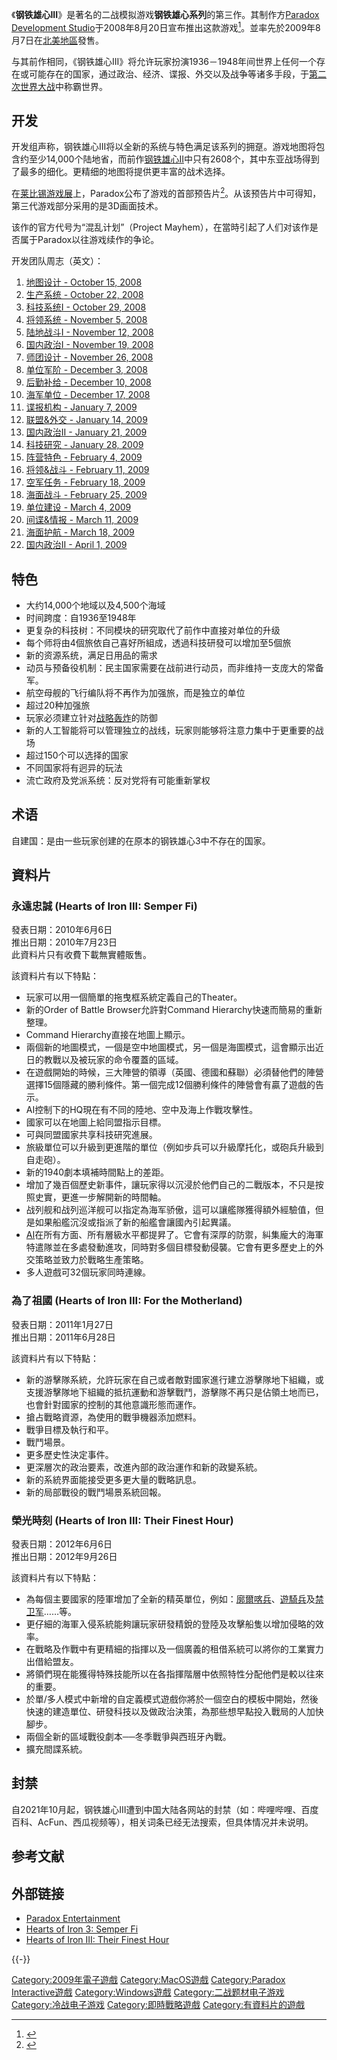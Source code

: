 {{Infobox VG
|title = 钢铁雄心III
| image = File:HeartsofIron3 temp packshot1.jpg
|developer = [[Paradox_Development_Studio|Paradox Development Studio]]
|publisher = [[Paradox_Interactive|Paradox Interactive]]
|distributor =
|designer = 
|engine = 克劳塞维茨
|released = 2009年8月7日
|genre = [[即时战略|即时战略]]
|modes = [[单人游戏|单人游戏]]、[[多人游戏|多人游戏]]
|platforms =  [[Microsoft_Windows|Microsoft Windows]]、[[Mac_OS_X|Mac OS X]]
}}

《'''钢铁雄心III'''》是著名的二战模拟游戏'''钢铁雄心系列'''的第三作。其制作方[[Paradox_Development_Studio|Paradox Development Studio]]于2008年8月20日宣布推出这款游戏<ref>{{cite web |url = http://pc.ign.com/articles/900/900558p1.html |title = Paradox Interactive Announces Hearts of Iron 3 |date = 2008-08-20 |publisher = IGN |language = en |accessdate = 2008-08-21 |archive-date = 2008-08-26 |archive-url = https://web.archive.org/web/20080826055850/http://pc.ign.com/articles/900/900558p1.html |dead-url = yes }}</ref>。並率先於2009年8月7日在[[北美地區|北美地區]]發售。

与其前作相同，《钢铁雄心III》将允许玩家扮演1936－1948年间世界上任何一个存在或可能存在的国家，通过政治、经济、谍报、外交以及战争等诸多手段，于[[第二次世界大战|第二次世界大战]]中称霸世界。

== 开发 ==
开发组声称，钢铁雄心III将以全新的系统与特色满足该系列的拥趸。游戏地图将包含约至少14,000个陆地省，而前作[[钢铁雄心II|钢铁雄心II]]中只有2608个，其中东亚战场得到了最多的细化。更精细的地图将提供更丰富的战术选择。

在[[莱比锡游戏展|莱比锡游戏展]]上，Paradox公布了游戏的首部预告片<ref>{{cite web |url = http://www.gamer.no/videoer/6056 |title = First trailer at gamer.no |date = 2008-08-21 |publisher = gamer.no |language=no,en|accessdate = 2008-08-22 |deadurl = yes |archiveurl = https://web.archive.org/web/20080828032440/http://www.gamer.no/videoer/6056 |archivedate = 2008-08-28 }}</ref>。从该预告片中可得知，第三代游戏部分采用的是3D画面技术。

该作的官方代号为“混乱计划”（Project Mayhem），在當時引起了人们对该作是否属于Paradox以往游戏续作的争论。

开发团队周志（英文）：
# [http://forum.paradoxplaza.com/forum/showthread.php?t=378480 地图设计 - October 15, 2008] {{Wayback|url=http://forum.paradoxplaza.com/forum/showthread.php?t=378480 |date=20100413224827 }}
# [http://forum.paradoxplaza.com/forum/showthread.php?t=379317 生产系统 -  October 22, 2008] {{Wayback|url=http://forum.paradoxplaza.com/forum/showthread.php?t=379317 |date=20100413225227 }}
# [http://forum.paradoxplaza.com/forum/showthread.php?t=380145 科技系统I - October 29, 2008] {{Wayback|url=http://forum.paradoxplaza.com/forum/showthread.php?t=380145 |date=20100413225233 }}
# [http://forum.paradoxplaza.com/forum/showthread.php?t=380894 将领系统 - November 5, 2008] {{Wayback|url=http://forum.paradoxplaza.com/forum/showthread.php?t=380894 |date=20100418161443 }}
# [http://forum.paradoxplaza.com/forum/showthread.php?t=381814 陆地战斗I - November 12, 2008] {{Wayback|url=http://forum.paradoxplaza.com/forum/showthread.php?t=381814 |date=20100413225241 }}
# [http://forum.paradoxplaza.com/forum/showthread.php?t=382620 国内政治I - November 19, 2008] {{Wayback|url=http://forum.paradoxplaza.com/forum/showthread.php?t=382620 |date=20100413224834 }}
# [http://forum.paradoxplaza.com/forum/showthread.php?t=383552 师团设计 - November 26, 2008] {{Wayback|url=http://forum.paradoxplaza.com/forum/showthread.php?t=383552 |date=20100413225246 }}
# [http://forum.paradoxplaza.com/forum/showthread.php?t=384225 单位军阶 - December 3, 2008] {{Wayback|url=http://forum.paradoxplaza.com/forum/showthread.php?t=384225 |date=20100212160224 }}
# [http://forum.paradoxplaza.com/forum/showthread.php?t=385060 后勤补给 - December 10, 2008] {{Wayback|url=http://forum.paradoxplaza.com/forum/showthread.php?t=385060 |date=20100413225732 }}
# [http://forum.paradoxplaza.com/forum/showthread.php?t=385951 海军单位 - December 17, 2008] {{Wayback|url=http://forum.paradoxplaza.com/forum/showthread.php?t=385951 |date=20100413225251 }}
# [http://forum.paradoxplaza.com/forum/showthread.php?t=388733 谍报机构 - January 7, 2009] {{Wayback|url=http://forum.paradoxplaza.com/forum/showthread.php?t=388733 |date=20100413224839 }}
# [http://forum.paradoxplaza.com/forum/showthread.php?t=389655 联盟&外交 - January 14, 2009] {{Wayback|url=http://forum.paradoxplaza.com/forum/showthread.php?t=389655 |date=20100413224844 }}
# [http://forum.paradoxplaza.com/forum/showthread.php?t=390600 国内政治II - January 21, 2009] {{Wayback|url=http://forum.paradoxplaza.com/forum/showthread.php?t=390600 |date=20100507202735 }}
# [http://forum.paradoxplaza.com/forum/showthread.php?t=391504 科技研究 - January 28, 2009] {{Wayback|url=http://forum.paradoxplaza.com/forum/showthread.php?t=391504 |date=20100413225258 }}
# [http://forum.paradoxplaza.com/forum/showthread.php?t=392366 阵营特色 - February 4, 2009] {{Wayback|url=http://forum.paradoxplaza.com/forum/showthread.php?t=392366 |date=20100418161448 }}
# [http://forum.paradoxplaza.com/forum/showthread.php?t=393322 将领&战斗 - February 11, 2009] {{Wayback|url=http://forum.paradoxplaza.com/forum/showthread.php?t=393322 |date=20100418161453 }}
# [http://forum.paradoxplaza.com/forum/showthread.php?t=394286 空军任务 - February 18, 2009] {{Wayback|url=http://forum.paradoxplaza.com/forum/showthread.php?t=394286 |date=20100413225305 }}
# [http://forum.paradoxplaza.com/forum/showthread.php?t=395136 海面战斗 - February 25, 2009] {{Wayback|url=http://forum.paradoxplaza.com/forum/showthread.php?t=395136 |date=20100618035510 }}
# [http://forum.paradoxplaza.com/forum/showthread.php?t=396061 单位建设 - March 4, 2009] {{Wayback|url=http://forum.paradoxplaza.com/forum/showthread.php?t=396061 |date=20090525135623 }}
# [http://forum.paradoxplaza.com/forum/showthread.php?t=396893 间谍&情报 - March 11, 2009] {{Wayback|url=http://forum.paradoxplaza.com/forum/showthread.php?t=396893 |date=20090604182131 }}
# [http://forum.paradoxplaza.com/forum/showthread.php?t=397649 海面护航 - March 18, 2009] {{Wayback|url=http://forum.paradoxplaza.com/forum/showthread.php?t=397649 |date=20090608122956 }}
# [http://forum.paradoxplaza.com/forum/showthread.php?t=399348 国内政治II - April 1, 2009] {{Wayback|url=http://forum.paradoxplaza.com/forum/showthread.php?t=399348 |date=20090611155037 }}

== 特色 ==
* 大约14,000个地域以及4,500个海域
* 时间跨度：自1936至1948年
* 更复杂的科技树：不同模块的研究取代了前作中直接对单位的升级
* 每个师将由4個旅依自己喜好所組成，透過科技研發可以增加至5個旅
* 新的资源系统，满足日用品的需求
* 动员与预备役机制：民主国家需要在战前进行动员，而非维持一支庞大的常备军。
* 航空母舰的飞行编队将不再作为加强旅，而是独立的单位
* 超过20种加强旅
* 玩家必须建立针对[[战略轰炸|战略轰炸]]的防御
* 新的人工智能将可以管理独立的战线，玩家则能够将注意力集中于更重要的战场
* 超过150个可以选择的国家
* 不同国家将有迥异的玩法
* 流亡政府及党派系统：反对党将有可能重新掌权

== 术语 ==
自建国：是由一些玩家创建的在原本的钢铁雄心3中不存在的国家。

== 資料片 ==
=== 永遠忠誠 (Hearts of Iron III: Semper Fi) ===
發表日期：2010年6月6日<br />
推出日期：2010年7月23日<br />
此資料片只有收費下載無實體販售。

該資料片有以下特點：
* 玩家可以用一個簡單的拖曳框系統定義自己的Theater。
* 新的Order of Battle Browser允許對Command Hierarchy快速而簡易的重新整理。
* Command Hierarchy直接在地圖上顯示。
* 兩個新的地圖模式，一個是空中地圖模式，另一個是海圖模式，這會顯示出近日的教戰以及被玩家的命令覆蓋的區域。
* 在遊戲開始的時候，三大陣營的領導（英國、德國和蘇聯）必須替他們的陣營選擇15個隱藏的勝利條件。第一個完成12個勝利條件的陣營會有贏了遊戲的告示。
* AI控制下的HQ現在有不同的陸地、空中及海上作戰攻擊性。
* 國家可以在地圖上給同盟指示目標。
* 可與同盟國家共享科技研究進展。
* 旅級單位可以升級到更進階的單位（例如步兵可以升級摩托化，或砲兵升級到自走砲）。
* 新的1940劇本填補時間點上的差距。
* 增加了幾百個歷史新事件，讓玩家得以沉浸於他們自己的二戰版本，不只是按照史實，更進一步解開新的時間軸。
* 战列舰和战列巡洋舰可以指定為海军骄傲，這可以讓艦隊獲得額外經驗值，但是如果船艦沉沒或指派了新的船艦會讓國內引起異議。
* [[AI|AI]]在所有方面、所有層級水平都提昇了。它會有深厚的防禦，糾集龐大的海軍特遣隊並在多處發動進攻，同時對多個目標發動侵襲。它會有更多歷史上的外交策略並致力於戰略生產策略。
* 多人遊戲可32個玩家同時連線。

=== 為了祖國 (Hearts of Iron III: For the Motherland) ===
發表日期：2011年1月27日<br />
推出日期：2011年6月28日

該資料片有以下特點：
* 新的游擊隊系統，允許玩家在自己或者敵對國家進行建立游擊隊地下組織，​​或支援游擊隊地下組織的抵抗運動和游擊戰鬥，游擊隊不再只是佔領土地而已，也會針對國家的控制的其他意識形態而運作。
* 搶占戰略資源，為使用的戰爭機器添加燃料。
* 戰爭目標及執行和平。
* 戰鬥場景。
* 更多歷史性決定事件。
* 更深層次的政治要素，改進內部的政治運作和新的政變系統。
* 新的系統界面能接受更多更大量的戰略訊息。
* 新的局部戰役的戰鬥場景系統回報。

=== 榮光時刻 (Hearts of Iron III: Their Finest Hour) ===
發表日期：2012年6月6日<br />
推出日期：2012年9月26日

該資料片有以下特點：
* 為每個主要國家的陸軍增加了全新的精英單位，例如：[[廓爾喀|廓爾喀兵]]、[[遊騎兵|遊騎兵]]及[[禁军|禁卫军]]……等。
* 更仔細的海軍入侵系統能夠讓玩家研發精銳的登陸及攻擊船隻以增加侵略的效率。
* 在戰略及作戰中有更精細的指揮以及一個廣義的租借系統可以將你的工業實力出借給盟友。
* 將領們現在能獲得特殊技能所以在各指揮階層中依照特性分配他們是較以往來的重要。
* 於單/多人模式中新增的自定義模式遊戲你將於一個空白的模板中開始，然後快速的建造單位、研發科技以及做政治決策，為那些想早點投入戰局的人加快腳步。
* 兩個全新的區域戰役劇本──冬季戰爭與西班牙內戰。
*擴充間諜系統。

== 封禁 ==
自2021年10月起，钢铁雄心III遭到中国大陆各网站的封禁（如：哔哩哔哩、百度百科、AcFun、西瓜视频等），相关词条已经无法搜索，但具体情况并未说明。

== 参考文献 ==
{{Reflist|2}}

== 外部链接 ==
* [http://www.paradoxplaza.com/ Paradox Entertainment]
* [https://web.archive.org/web/20100409055524/http://www.paradoxplaza.com/games/hearts-of-iron-3-semper-fi Hearts of Iron 3: Semper Fi]
* [http://www.metacritic.com/game/pc/hearts-of-iron-iii-their-finest-hour/ Hearts of Iron III: Their Finest Hour] {{Wayback|url=http://www.metacritic.com/game/pc/hearts-of-iron-iii-their-finest-hour/ |date=20200602181615 }}

{{-}}
{{Paradox Interactive電子遊戲}}
{{Portal bar|瑞典|電子遊戲}}

{{DEFAULTSORT:Hearts of Iron III}}
[[Category:2009年電子遊戲|Category:2009年電子遊戲]]
[[Category:MacOS遊戲|Category:MacOS遊戲]]
[[Category:Paradox_Interactive遊戲|Category:Paradox Interactive遊戲]]
[[Category:Windows遊戲|Category:Windows遊戲]]
[[Category:二战题材电子游戏|Category:二战题材电子游戏]]
[[Category:冷战电子游戏|Category:冷战电子游戏]]
[[Category:即時戰略遊戲|Category:即時戰略遊戲]]
[[Category:有資料片的遊戲|Category:有資料片的遊戲]]